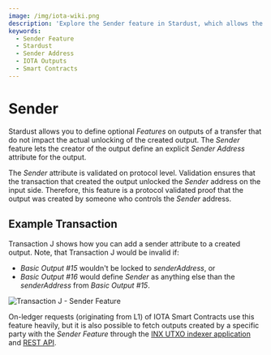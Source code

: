 ```yaml
---
image: /img/iota-wiki.png
description: 'Explore the Sender feature in Stardust, which allows the creator of an output to define an explicit Sender Address attribute, providing a protocol-validated proof of output creation.'
keywords:
  - Sender Feature
  - Stardust
  - Sender Address
  - IOTA Outputs
  - Smart Contracts
---
```


# Sender

Stardust allows you to define optional _Features_ on outputs of a transfer that do not impact the actual unlocking of
the created output. The _Sender_ feature lets the creator of the output define an explicit _Sender Address_ attribute
for the output.

The _Sender_ attribute is validated on protocol level. Validation ensures that the transaction that created the output
unlocked the _Sender_ address on the input side. Therefore, this feature is a protocol validated proof that the output
was created by someone who controls the _Sender_ address.

## Example Transaction

Transaction J shows how you can add a sender attribute to a created output. Note, that Transaction J would be invalid
if:

- _Basic Output #15_ wouldn't be locked to _senderAddress_, or
- _Basic Output #16_ would define _Sender_ as anything else than the _senderAddress_ from _Basic Output #15_.

![Transaction J - Sender Feature](/img/stardust_explanations/stardust_ledger_anatomy/simple_transaction/tx_J.svg)

On-ledger requests (originating from L1) of IOTA Smart Contracts use this feature heavily, but it is also possible to
fetch outputs created by a specific party with the _Sender Feature_ through the
[INX UTXO indexer application](https://github.com/gohornet/inx-indexer) and
[REST API](https://wiki.iota.org/shimmer/tips/tips/TIP-0026/).
